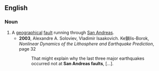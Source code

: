 ==English==

===Noun===
{{en-noun}}
# A [[geographical]] [[fault]] running through [[San Andreas]].
#*'''2003''', Alexandre A. Soloviev, Vladimir Isaakovich. Ke鎖lis-Borok, ''Nonlinear Dynamics of the Lithosphere and Earthquake Prediction'', page 32
#*: That might explain why the last three major earthquakes occurred not at '''San Andreas faults''', […].